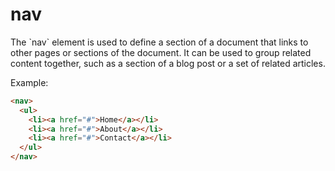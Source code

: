 
# nav
<Separator />
The `nav` element is used to define a section of a document that links to other pages or sections of the document. It can be used to group related content together, such as a section of a blog post or a set of related articles.

Example:
```html
<nav>
  <ul>
    <li><a href="#">Home</a></li>
    <li><a href="#">About</a></li>
    <li><a href="#">Contact</a></li>
  </ul>
</nav>
```
